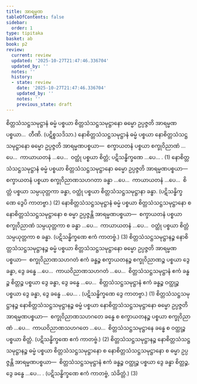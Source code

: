 ```yaml
---
title: အာရမ္မဏ
tableOfContents: false
sidebar:
  order: 1
type: tipitaka
basket: ab
book: p2
review:
  current: review
  updated: '2025-10-27T21:47:46.336704'
  updated_by: ''
  notes: ''
  history:
  - state: review
    date: '2025-10-27T21:47:46.336704'
    updated_by: ''
    notes: ''
    previous_state: draft
---
```



<ReviewStatus review={frontmatter.review} showDetails={true} />

<HypothesisAnnotation frontmatter={frontmatter} />

<DynamicBreadcrumb />

<Division number="291" book="p2" e="ch" v="38" p="167">

<Paragraph number="3036" book="p2">
စိတ္တသံသဋ္ဌသမုဋ္ဌာနံ ဓမ္မံ ပစ္စယာ စိတ္တသံသဋ္ဌသမုဋ္ဌာနော ဓမ္မော ဥပ္ပဇ္ဇတိ အာရမ္မဏပစ္စယာ…  တီဏိ. (ပဋိစ္စသဒိသာ.)
</Paragraph>

<Paragraph number="3037" book="p2">
နောစိတ္တသံသဋ္ဌသမုဋ္ဌာနံ ဓမ္မံ ပစ္စယာ နောစိတ္တသံသဋ္ဌသမုဋ္ဌာနော ဓမ္မော ဥပ္ပဇ္ဇတိ အာရမ္မဏပစ္စယာ—  စက္ခာယတနံ ပစ္စယာ စက္ခုဝိညာဏံ …ပေ…  ကာယာယတနံ …ပေ…  ဝတ္ထုံ ပစ္စယာ စိတ္တံ; ပဋိသန္ဓိက္ခဏေ …ပေ… . (1)
</Paragraph>

<Paragraph number="3038" book="p2">
နောစိတ္တသံသဋ္ဌသမုဋ္ဌာနံ ဓမ္မံ ပစ္စယာ စိတ္တသံသဋ္ဌသမုဋ္ဌာနော ဓမ္မော ဥပ္ပဇ္ဇတိ အာရမ္မဏပစ္စယာ—  စက္ခာယတနံ ပစ္စယာ စက္ခုဝိညာဏသဟဂတာ ခန္ဓာ …ပေ…  ကာယာယတနံ …ပေ…  စိတ္တံ ပစ္စယာ သမ္ပယုတ္တကာ ခန္ဓာ, ဝတ္ထုံ ပစ္စယာ စိတ္တသံသဋ္ဌသမုဋ္ဌာနာ ခန္ဓာ. (ပဋိသန္ဓိက္ခဏေ ဒွေပိ ကာတဗ္ဗာ.) (2)
</Paragraph>

<Paragraph number="3039" book="p2">
နောစိတ္တသံသဋ္ဌသမုဋ္ဌာနံ ဓမ္မံ ပစ္စယာ စိတ္တသံသဋ္ဌသမုဋ္ဌာနော စ နောစိတ္တသံသဋ္ဌသမုဋ္ဌာနော စ ဓမ္မာ ဥပ္ပဇ္ဇန္တိ အာရမ္မဏပစ္စယာ—  စက္ခာယတနံ ပစ္စယာ စက္ခုဝိညာဏံ သမ္ပယုတ္တကာ စ ခန္ဓာ …ပေ…  ကာယာယတနံ …ပေ…  ဝတ္ထုံ ပစ္စယာ စိတ္တံ သမ္ပယုတ္တကာ စ ခန္ဓာ. (ပဋိသန္ဓိက္ခဏေ ဧကံ ကာတဗ္ဗံ.) (3)
</Paragraph>

</Division>
<Division number="292" book="p2" e="ch" v="38" p="167">

<Paragraph number="3040" book="p2">
စိတ္တသံသဋ္ဌသမုဋ္ဌာနဉ္စ နောစိတ္တသံသဋ္ဌသမုဋ္ဌာနဉ္စ ဓမ္မံ ပစ္စယာ စိတ္တသံသဋ္ဌသမုဋ္ဌာနော ဓမ္မော ဥပ္ပဇ္ဇတိ အာရမ္မဏပစ္စယာ—  စက္ခုဝိညာဏသဟဂတံ ဧကံ ခန္ဓဉ္စ စက္ခာယတနဉ္စ စက္ခုဝိညာဏဉ္စ ပစ္စယာ ဒွေ ခန္ဓာ, ဒွေ ခန္ဓေ …ပေ…  ကာယဝိညာဏသဟဂတံ …ပေ…  စိတ္တသံသဋ္ဌသမုဋ္ဌာနံ ဧကံ ခန္ဓဉ္စ စိတ္တဉ္စ ပစ္စယာ ဒွေ ခန္ဓာ, ဒွေ ခန္ဓေ …ပေ…  စိတ္တသံသဋ္ဌသမုဋ္ဌာနံ ဧကံ ခန္ဓဉ္စ ဝတ္ထုဉ္စ ပစ္စယာ ဒွေ ခန္ဓာ, ဒွေ ခန္ဓေ …ပေ… . (ပဋိသန္ဓိက္ခဏေ ဒွေ ကာတဗ္ဗာ.) (1)
</Paragraph>

<Paragraph number="3041" book="p2">
စိတ္တသံသဋ္ဌသမုဋ္ဌာနဉ္စ နောစိတ္တသံသဋ္ဌသမုဋ္ဌာနဉ္စ ဓမ္မံ ပစ္စယာ နောစိတ္တသံသဋ္ဌသမုဋ္ဌာနော ဓမ္မော ဥပ္ပဇ္ဇတိ အာရမ္မဏပစ္စယာ—  စက္ခုဝိညာဏသဟဂတေ ခန္ဓေ စ စက္ခာယတနဉ္စ ပစ္စယာ စက္ခုဝိညာဏံ …ပေ…  ကာယဝိညာဏသဟဂတေ …ပေ…  စိတ္တသံသဋ္ဌသမုဋ္ဌာနေ ခန္ဓေ စ ဝတ္ထုဉ္စ ပစ္စယာ စိတ္တံ. (ပဋိသန္ဓိက္ခဏေ ဧကံ ကာတဗ္ဗံ.) (2)
</Paragraph>

<Paragraph number="3042" book="p2">
စိတ္တသံသဋ္ဌသမုဋ္ဌာနဉ္စ နောစိတ္တသံသဋ္ဌသမုဋ္ဌာနဉ္စ ဓမ္မံ ပစ္စယာ စိတ္တသံသဋ္ဌသမုဋ္ဌာနော စ နောစိတ္တသံသဋ္ဌသမုဋ္ဌာနော စ ဓမ္မာ ဥပ္ပဇ္ဇန္တိ အာရမ္မဏပစ္စယာ—  စိတ္တသံသဋ္ဌသမုဋ္ဌာနံ ဧကံ ခန္ဓဉ္စ ဝတ္ထုဉ္စ ပစ္စယာ ဒွေ ခန္ဓာ စိတ္တဉ္စ, ဒွေ ခန္ဓေ …ပေ… . (ပဋိသန္ဓိက္ခဏေ ဧကံ ကာတဗ္ဗံ, သံခိတ္တံ.) (3)
</Paragraph>
</Division>